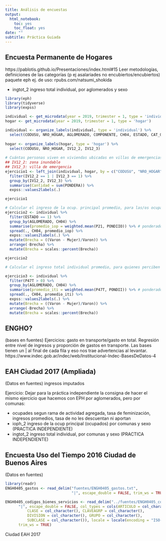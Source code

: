 ```yaml
---
title: Análisis de encuestas
output:
  html_notebook:
    toc: yes
    toc_float: yes
date: ""
subtitle: Práctica Guiada
---
```






## Encuesta Permanente de Hogares
https://pablotis.github.io/Presentaciones/index.html#15
Leer metodologías, definiciones de las categorías (p ej asalariades no encubiertos/encubiertos)
paquete eph
ej. de uso: rpubs.com/natsumi_shokida

+ ingtot_2 ingreso total individual, por aglomerados y sexo

```r
library(eph)
library(tidyverse)
library(expss)

individual <- get_microdata(year = 2019, trimester = 1, type = 'individual')
hogar <- get_microdata(year = 2019, trimester = 1, type = 'hogar')

individual <- organize_labels(individual, type = 'individual') %>% 
  select(CODUSU, NRO_HOGAR, AGLOMERADO, COMPONENTE, CH04, ESTADO, CAT_OCUP, P21, P47T, PONDERA, PONDII, PONDIIO)
  
hogar <- organize_labels(hogar, type = 'hogar') %>% 
  select(CODUSU, NRO_HOGAR, IV12_2, IV12_3)
  
# Cuántas personas viven en viviendas ubicadas en villas de emergencias y en zonas inundables?
## IV12_2: zona inundable
## IV12_3: villa de emergencia
ejercicio1 <- left_join(individual, hogar, by = c("CODUSU", "NRO_HOGAR")) %>% 
  filter(IV12_2 == 1 | IV12_3 == 1) %>% 
  group_by(IV12_2, IV12_3) %>% 
  summarise(Cantidad = sum(PONDERA)) %>% 
  expss::values2labels(.)

ejercicio1

# Calcular el ingreso de la ocup. principal promedio, para las/os ocupadas/os por aglomerados y sexo
ejercicio2 <- individual %>% 
  filter(ESTADO == 1) %>% 
  group_by(AGLOMERADO, CH04) %>% 
  summarise(promedio_iop = weighted.mean(P21, PONDIIO)) %>% # ponderador
  spread(., CH04, promedio_iop) %>% 
  expss::values2labels(.) %>% 
  mutate(Brecha = ((Varon - Mujer)/Varon)) %>% 
  arrange(-Brecha) %>% 
  mutate(Brecha = scales::percent(Brecha))

ejercicio2

# Calcular el ingreso total individual promedio, para quienes perciben ingresos, por aglomerados y sexo

ejercicio3 <- individual %>% 
  filter(P47T > 0) %>% 
  group_by(AGLOMERADO, CH04) %>% 
  summarise(promedio_iti = weighted.mean(P47T, PONDII)) %>% # ponderador
  spread(., CH04, promedio_iti) %>% 
  expss::values2labels(.) %>% 
  mutate(Brecha = ((Varon - Mujer)/Varon)) %>% 
  arrange(-Brecha) %>% 
  mutate(Brecha = scales::percent(Brecha))
```




## ENGHO?
(bases en fuentes)
Ejercicios: gasto en transporte/gasto en total. Regresión entre nivel de ingresos y proporción de gastos en transporte.
Las bases tienen un | al final de cada fila y eso nos trae advertencias al levantar.
https://www.indec.gob.ar/indec/web/Institucional-Indec-BasesDeDatos-4

## EAH Ciudad 2017 (Ampliada)
(Datos en fuentes)
ingresos imputados

Ejercicio: Dejar para la práctica independiente la consigna de hacer el mismo ejercicio que hacemos con EPH por aglomerados, pero por comunas:

+ ocupades segun rama de actividad agregada, tasa de feminización, ingresos promedios, tasa de no les descuentan ni aportan
+ ioph_2 ingreso de la ocup principal (ocupados) por comunas y sexo (PRACTICA INDEPENDIENTE)
+ ingtot_2 ingreso total individual, por comunas y sexo (PRACTICA INDEPENDIENTE)

## Encuesta Uso del Tiempo 2016 Ciudad de Buenos Aires
(Datos en fuentes)

```r
library(readr)
ENGH0405_gastos <- read_delim("fuentes/ENGH0405_gastos.txt", 
                              "|", escape_double = FALSE, trim_ws = TRUE)

ENGH0405_codigos_bienes_servicios <- read_delim("../fuentes/ENGH0405_codigos_bienes_servicios.txt", 
      "|", escape_double = FALSE, col_types = cols(ARTICULO = col_character(), 
          CLASE = col_character(), CLAVEAGRP = col_character(), 
          DIVISION = col_character(), GRUPO = col_character(), 
          SUBCLASE = col_character()), locale = locale(encoding = "ISO-8859-1"), 
      trim_ws = TRUE)


```

Ciudad EAH 2017
```r

```



